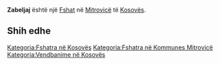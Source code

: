 {{Fshat në Kosovës
 | Emri                = Zabeljaj
| srp_N_name = Zabeljaj
| srp_N_FULL_NAME_RO = Zabeljaj
| srp_N_FULL_NAME_ND_RO = Zabeljaj
| srp_N_SORT_NAME_RG = ZABELJAJ
| srp_N_FULL_NAME_RG = Zabeljaj
| srp_N_FULL_NAME_ND_RG = Zabeljaj
| srp_NS_name = Забељај
| srp_NS_FULL_NAME_RO = Забељај
| srp_NS_FULL_NAME_ND_RO = Забељај
| srp_NS_SORT_NAME_RG = ЗАБЕЉАЈ
| srp_NS_FULL_NAME_RG = Забељај
| srp_NS_FULL_NAME_ND_RG = Забељај

 | Emri (Rasa dhanore) = 
 | Figura              = 
 | Shteti              = Kosovo
 | Komuna              = Mitrovicë
 | Kodi postar         = 
 | Sipërfaqja          = 

 | Popullsia           = 

 | Regj. i popullsisë  = 
 | Dend. e popullsisë  = 
 | Faqja zyrtare       = 
 <!--- Koordinatat ----> 
 | Gjerësia            = 42.438333
 | Gjatësia            = 20.833333
 | Lartësia            = 
}}
'''Zabeljaj''' është një [[Fshat]] në [[Mitrovicë]] të [[Kosovës]].

<!-- == Gjeografia == -->
<!-- == Historia == -->
<!-- == Demografia == -->
== Shih edhe ==
{{Komuna Mitrovicë}}
{{Kosovo-Administrata-Cung}}

[[Kategoria:Fshatra në Kosovës]]
[[Kategoria:Fshatra në Kommunes Mitrovicë]]
[[Kategoria:Vendbanime në Kosovës]]